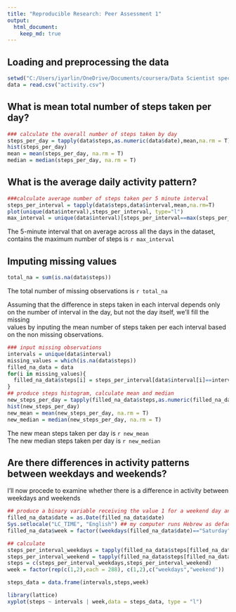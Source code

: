 ```yaml
---
title: "Reproducible Research: Peer Assessment 1"
output: 
  html_document:
    keep_md: true
---
```



## Loading and preprocessing the data
```r
setwd("C:/Users/iyarlin/OneDrive/Documents/coursera/Data Scientist spec/5. Reproducible research/project 1/RepData_PeerAssessment1")
data = read.csv("activity.csv")
```


## What is mean total number of steps taken per day?

```r
### calculate the overall number of steps taken by day
steps_per_day = tapply(data$steps,as.numeric(data$date),mean,na.rm = T)
hist(steps_per_day)
mean = mean(steps_per_day, na.rm = T)
median = median(steps_per_day, na.rm = T)
```


## What is the average daily activity pattern?

```r
###calculate average number of steps taken per 5 minute interval
steps_per_interval = tapply(data$steps,data$interval,mean,na.rm=T)
plot(unique(data$interval),steps_per_interval, type="l")
max_interval = unique(data$interval)[steps_per_interval==max(steps_per_interval)]
```

The 5-minute interval that on average across all the days in the dataset, contains the maximum number of steps is `r max_interval`


## Imputing missing values
```r
total_na = sum(is.na(data$steps))
```

The total number of missing observations is `r total_na`

Assuming that the difference in steps taken in each interval depends only 
on the number of interval in the day, but not the day itself, we'll fill the missing  
values by inputing the mean number of steps taken per each interval based on the 
non missing observations.

```r
### input missing observations
intervals = unique(data$interval)
missing_values = which(is.na(data$steps))
filled_na_data = data
for(i in missing_values){
  filled_na_data$steps[i] = steps_per_interval[data$interval[i]==intervals]
}
## produce steps histogram, calculate mean and median
new_steps_per_day = tapply(filled_na_data$steps,as.numeric(filled_na_data$date),mean,na.rm = T)
hist(new_steps_per_day)
new_mean = mean(new_steps_per_day, na.rm = T)
new_median = median(new_steps_per_day, na.rm = T)
```

The new mean steps taken per day is `r new_mean`  
The new median steps taken per day is `r new_median`



## Are there differences in activity patterns between weekdays and weekends?


I'll now procede to examine whether there is a difference in activity between weekdays and weekends

```r
## produce a binary variable receiving the value 1 for a weekend day and 0 for a weekday day.
filled_na_data$date = as.Date(filled_na_data$date)
Sys.setlocale("LC_TIME", "English") ## my computer runs Hebrew as default
filled_na_data$week = factor((weekdays(filled_na_data$date)=="Saturday" | weekdays(filled_na_data$date)=="Sunday"),levels = c("FALSE","TRUE"),labels = c("weekday","weekend"))

## calculate 
steps_per_interval_weekdays = tapply(filled_na_data$steps[filled_na_data$week=="weekday"],data$interval[filled_na_data$week=="weekday"],mean,na.rm=T)
steps_per_interval_weekend = tapply(filled_na_data$steps[filled_na_data$week=="weekend"],data$interval[filled_na_data$week=="weekend"],mean,na.rm=T)
steps = c(steps_per_interval_weekdays,steps_per_interval_weekend)
week = factor(rep(c(1,2),each = 288), c(1,2),c("weekdays","weekend"))

steps_data = data.frame(intervals,steps,week)

library(lattice)
xyplot(steps ~ intervals | week,data = steps_data, type = "l")
```

